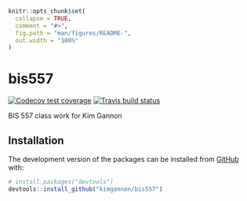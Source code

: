 ```r
knitr::opts_chunk$set(
  collapse = TRUE,
  comment = "#>",
  fig.path = "man/figures/README-",
  out.width = "100%"
)
```

# bis557

<!-- badges: start -->
[![Codecov test coverage](https://codecov.io/gh/kimgannon/bis557/branch/master/graph/badge.svg)](https://codecov.io/gh/kimgannon/bis557?branch=master)
[![Travis build status](https://travis-ci.com/kimgannon/bis557.svg?branch=master)](https://travis-ci.com/kimgannon/bis557)
<!-- badges: end -->

BIS 557 class work for Kim Gannon

## Installation

The development version of the packages can be installed from [GitHub](https://github.com/) with:

``` r
# install.packages("devtools")
devtools::install_github("kimgannon/bis557")
```
